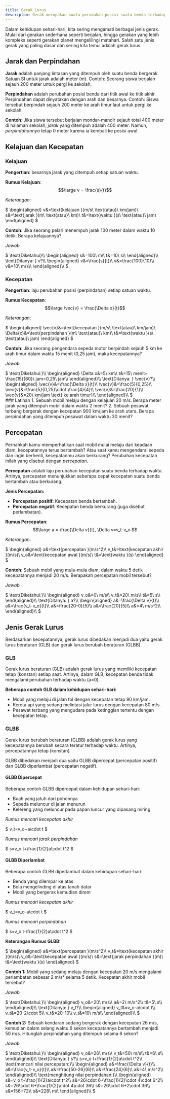```yaml
---
title: Gerak Lurus
descripton: Gerak merupakan suatu perubahan posisi suatu benda terhadap titik acuan tertentu dalam selang waktu tertentu. Konsep gerak sangat penting untuk dipahami karena banyak peristiwa di sekitar kita melibatkan gerak.
---
```


Dalam kehidupan sehari-hari, kita sering mengamati berbagai jenis gerak. Mulai dari gerakan sederhana seperti berjalan, hingga gerakan yang lebih kompleks seperti gerakan planet mengelilingi matahari. Salah satu jenis gerak yang paling dasar dan sering kita temui adalah gerak lurus.

## Jarak dan Perpindahan

**Jarak** adalah panjang lintasan yang ditempuh oleh suatu benda bergerak. Satuan SI untuk jarak adalah meter (m). Contoh: Seorang siswa berjalan sejauh 200 meter untuk pergi ke sekolah.

**Perpindahan** adalah perubahan posisi benda dari titik awal ke titik akhir. Perpindahan dapat dinyatakan dengan arah dan besarnya. Contoh: Siswa tersebut berpindah sejauh 200 meter ke arah timur laut untuk pergi ke sekolah.

**Contoh**: Jika siswa tersebut berjalan mondar-mandir sejauh total 400 meter di halaman sekolah, _jarak_ yang ditempuh adalah 400 meter. Namun, _perpindahannya_ tetap 0 meter karena ia kembali ke posisi awal.

## Kelajuan dan Kecepatan

### Kelajuan

**Pengertian**: besarnya jarak yang ditempuh setiap satuan waktu.

**Rumus Kelajuan**: <span class="border-2 p-2 rounded">$$\large v = \frac{s}{t}$$</span>

_Keterangan_:

$
\begin{aligned}
v&=\text{kelajuan }(m/s\ \text{atau}\ km/jam)\\
s&=\text{jarak }(m\ \text{atau}\ km)\\
t&=\text{waktu }(s\ \text{atau}\ jam)
\end{aligned}
$

**Contoh**: Jika seorang pelari menempuh jarak 100 meter dalam waktu 10 detik. Berapa kelajuannya?

_Jawab_

<div class="border px-2 rounded">
$
\text{Diketahui}\\
\begin{aligned}
s&=100\ m\\
t&=10\ s\\
\end{aligned}\\
\text{Ditanya: } v?\\
\begin{aligned}
v&=\frac{s}{t}\\
v&=\frac{100}{10}\\
v&=10\ m/s\\
\end{aligned}\\
$
</div>

### Kecepatan

**Pengertian**: laju perubahan posisi (perpindahan) setiap satuan waktu.

**Rumus Kecepatan**: <span class="border-2 p-2 rounded">$$\large \vec{v} = \frac{\Delta x}{t}$$</span>

_Keterangan_:

$
\begin{aligned}
\vec{v}&=\text{kecepatan }(m/s\ \text{atau}\ km/jam)\\
\Delta{x}&=\text{perpindahan }(m\ \text{atau}\ km)\\
t&=\text{waktu }(s\ \text{atau}\ jam)
\end{aligned}
$

**Contoh**: Jika seorang pengendara sepeda motor berpindah sejauh 5 km ke arah timur dalam waktu 15 menit (0,25 jam), maka kecepatannya?

_Jawab_

<div class="border px-2 rounded">
$
\text{Diketahui:}\\
\begin{aligned}
\Delta x&=5\ km\\
t&=15\ menit= \frac{15}{60}\ jam=0,25\ jam\\
\end{aligned}\\
\text{Ditanya: } \vec{v}?\\
\begin{aligned}
\vec{v}&=\frac{\Delta x}{t}\\
\vec{v}&=\frac{5}{0,25}\\
\vec{v}&=\frac{5}{0,25}\cdot \frac{4}{4}\\
\vec{v}&=\frac{20}{1}\\
\vec{v}&=20\ km/jam \text{ ke arah timur}\\
\end{aligned}\\
$
</div>
### Latihan
1. Sebuah mobil melaju dengan kelajuan 20 m/s. Berapa meter jarak yang ditempuh mobil dalam waktu 2 menit?
2. Sebuah pesawat terbang bergerak dengan kecepatan 900 km/jam ke arah utara. Berapa perpindahan yang ditempuh pesawat dalam waktu 30 menit?

## Percepatan

Pernahkah kamu memperhatikan saat mobil mulai melaju dari keadaan diam, kecepatannya terus bertambah? Atau saat kamu mengendarai sepeda dan ingin berhenti, kecepatanmu akan berkurang? Perubahan kecepatan inilah yang disebut dengan _percepatan_.

**Percepatan** adalah laju perubahan kecepatan suatu benda terhadap waktu. Artinya, percepatan menunjukkan seberapa cepat kecepatan suatu benda bertambah atau berkurang.

**Jenis Percepatan:**

- **Percepatan positif**: Kecepatan benda bertambah.
- **Percepatan negatif**: Kecepatan benda berkurang (juga disebut perlambatan).

**Rumus Percepatan**: <span class="border-2 p-2 rounded">$$\large a = \frac{\Delta v}{t}, \Delta v=v_t-v_o  $$</span>

_Keterangan_:

$
\begin{aligned}
a&=\text{percepatan }(m/s^2)\\
v_t&=\text{kecepatan akhir }(m/s)\\
v_o&=\text{kecepatan awal }(m/s)\\
t&=\text{waktu }(s)
\end{aligned}
$

**Contoh**: Sebuah mobil yang mula-mula diam, dalam waktu 5 detik kecepatannya menjadi 20 m/s. Berapakah percepatan mobil tersebut?

_Jawab_

<div class="border px-2 rounded">
$
\text{Diketahui:}\\
\begin{aligned}
v_o&=0\ m/s\\
v_t&=20\ m/s\\
t&=5\ s\\
\end{aligned}\\
\text{Ditanya: } a?\\
\begin{aligned}
a&=\frac{\Delta v}{t}\\
a&=\frac{v_t-v_o}{t}\\
a&=\frac{20-0}{5}\\
a&=\frac{20}{5}\\
a&=4\ m/s^2\\
\end{aligned}\\
$
</div>

## Jenis Gerak Lurus

Berdasarkan kecepatannya, gerak lurus dibedakan menjadi dua yaitu gerak lurus beraturan (GLB) dan gerak lurus berubah beraturan (GLBB).

### GLB

Gerak lurus beraturan (GLB) adalah gerak lurus yang memiliki kecepatan tetap (konstan) setiap saat. Artinya, dalam GLB, kecepatan benda tidak mengalami perubahan terhadap waktu (a=0).

**Beberapa contoh GLB dalam kehidupan sehari-hari:**

- Mobil yang melaju di jalan tol dengan kecepatan tetap 90 km/jam.
- Kereta api yang sedang melintasi jalur lurus dengan kecepatan 80 m/s.
- Pesawat terbang yang mengudara pada ketinggian tertentu dengan kecepatan tetap.

### GLBB

Gerak lurus berubah beraturan (GLBB) adalah gerak lurus yang kecepatannya berubah secara teratur terhadap waktu. Artinya, percepatannya tetap (konstan).

GLBB dibedakan menjadi dua yaitu GLBB dipercepat (percepatan positif) dan GLBB diperlambat (percepatan negatif).

#### GLBB Dipercepat

Beberapa contoh GLBB dipercepat dalam kehidupan sehari-hari:

- Buah yang jatuh dari pohonnya
- Sepeda meluncur di jalan menurun
- Kelereng yang meluncur pada papan luncur yang dipasang miring

_Rumus mencari kecepatan akhir_

$
v_t=v_o+a\cdot t
$

_Rumus mencari jarak perpindahan_

$
s=v_o t+\frac{1}{2}a\cdot t^2
$

#### GLBB Diperlambat

Beberapa contoh GLBB diperlambat dalam kehidupan sehari-hari:

- Benda yang dilempar ke atas
- Bola mengelinding di atas tanah datar
- Mobil yang bergerak kemudian direm

_Rumus mencari kecepatan akhir_

$
v_t=v_o-a\cdot t
$

_Rumus mencari perpindahan_

$
s=v_o t-\frac{1}{2}a\cdot t^2
$

**Keterangan Rumus GLBB:**

$
\begin{aligned}
a&=\text{percepatan }(m/s^2)\\
v_t&=\text{kecepatan akhir }(m/s)\\
v_o&=\text{kecepatan awal }(m/s)\\
s&=\text{jarak perpindahan }(m)\\
t&=\text{waktu }(s)
\end{aligned}
$

**Contoh 1:**
Mobil yang sedang melaju dengan kecepatan 20 m/s mengalami perlambatan sebesar 2 m/s² selama 5 detik. Kecepatan akhir mobil tersebut?

_Jawab_

<div class="border px-2 rounded">
$
\text{Diketahui:}\\
\begin{aligned}
v_o&=20\ m/s\\
a&=2\ m/s^2\\
t&=5\ s\\
\end{aligned}\\
\text{Ditanya: } v_t?\\
\begin{aligned}
v_t&=v_o-a\cdot t\\
v_t&=20-2\cdot 5\\
v_t&=20-10\\
v_t&=10\ m/s\\
\end{aligned}\\
$
</div>

**Contoh 2:**
Sebuah kendaran sedang bergerak dengan kecepatan 26 m/s, kemudian dalam selang waktu 6 sekon kecepatannya bertambah menjadi 50 m/s. Hitunglah perpindahan yang ditempuh selama 6 sekon?

_Jawab_

<div class="border px-2 rounded">
$
\text{Diketahui:}\\
\begin{aligned}
v_o&=26\ m/s\\
v_t&=50\ m/s\\
t&=6\ s\\
\end{aligned}\\
\text{Ditanya: } s?\\
s=v_o t+\frac{1}{2}a\cdot t^2\\
\text{mencari nilai percepatan:}\\
\begin{aligned}
a&=\frac{\Delta v}{t}\\
a&=\frac{v_t-v_o}{t}\\
a&=\frac{50-26}{6}\\
a&=\frac{24}{6}\\
a&=4\ m/s^2\\
\end{aligned}\\
\text{menghitung nilai perpindahan:}\\
\begin{aligned}
s&=v_o t+\frac{1}{2}a\cdot t^2\\
s&=26\cdot 6+\frac{1}{2}\cdot 4\cdot 6^2\\
s&=26\cdot 6+\frac{1}{2}\cdot 4\cdot 36\\
s&=26\cdot 6+2\cdot 36\\
s&=156+72\\
s&=228\ m\\
\end{aligned}\\
$
</div>
